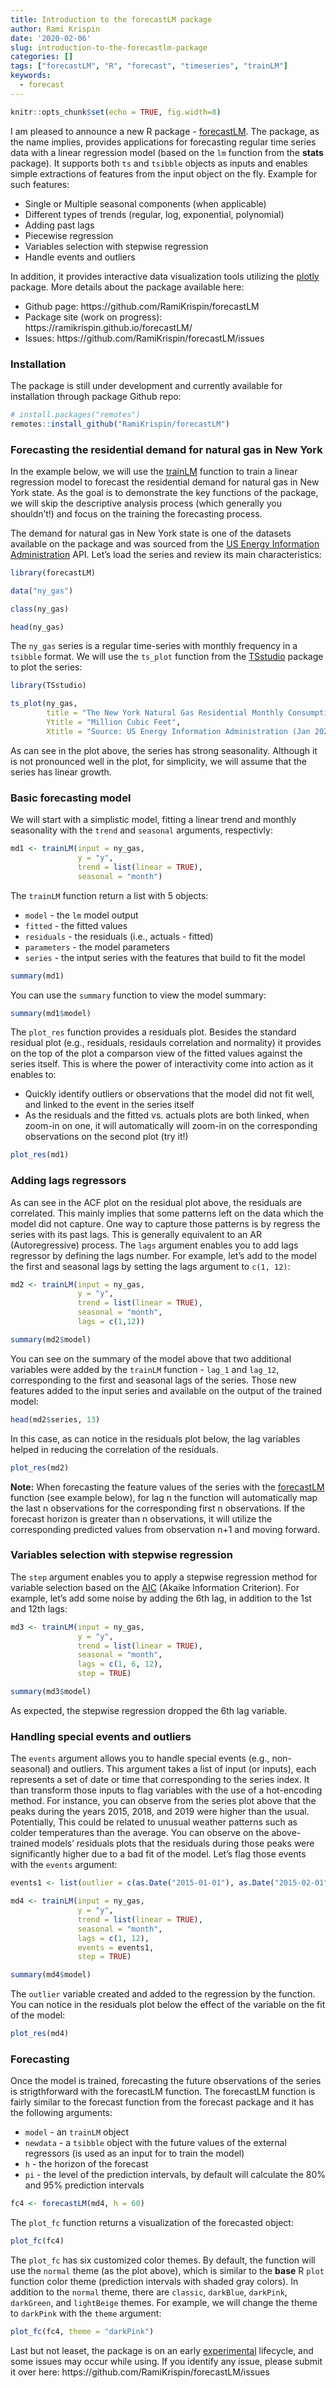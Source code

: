 ```yaml
---
title: Introduction to the forecastLM package
author: Rami Krispin
date: '2020-02-06'
slug: introduction-to-the-forecastlm-package
categories: []
tags: ["forecastLM", "R", "forecast", "timeseries", "trainLM"]
keywords:
  - forecast
---
```


```r
knitr::opts_chunk$set(echo = TRUE, fig.width=8)
```


I am pleased to announce a new R package - [forecastLM](https://github.com/RamiKrispin/forecastLM). The package, as the name implies, provides applications for forecasting regular time series data with a linear regression model (based on the `lm` function from the **stats** package). It supports both `ts` and `tsibble` objects as inputs and enables simple extractions of features from the input object on the fly. Example for such features:

* Single or Multiple seasonal components (when applicable)
* Different types of trends (regular, log, exponential, polynomial)
* Adding past lags
* Piecewise regression 
* Variables selection with stepwise regression
* Handle events and outliers

In addition, it provides interactive data visualization tools utilizing the [plotly](https://plot.ly/r/) package. More details about the package available here:

* Github page: https://github.com/RamiKrispin/forecastLM
* Package site (work on progress): https://ramikrispin.github.io/forecastLM/
* Issues: https://github.com/RamiKrispin/forecastLM/issues


### Installation

The package is still under development and currently available for installation through package Github repo:

```r
# install.packages("remotes")
remotes::install_github("RamiKrispin/forecastLM")
```

### Forecasting the residential demand for natural gas in New York

In the example below, we will use the [trainLM](https://ramikrispin.github.io/forecastLM/reference/trainLM.html) function to train a linear regression model to forecast the residential demand for natural gas in New York state. As the goal is to demonstrate the key functions of the package, we will skip the descriptive analysis process (which generally you shouldn't!) and focus on the training the forecasting process.

The demand for natural gas in New York state is one of the datasets available on the package and was sourced from the [US Energy Information Administration](https://www.eia.gov/) API. Let's load the series and review its main characteristics:


```r
library(forecastLM)

data("ny_gas")

class(ny_gas)

head(ny_gas)
```


The `ny_gas` series is a regular time-series with monthly frequency in a `tsibble` format. We will use the `ts_plot` function from the [TSstudio](https://ramikrispin.github.io/TSstudio/) package to plot the series:


```r
library(TSstudio)

ts_plot(ny_gas,
        title = "The New York Natural Gas Residential Monthly Consumption",
        Ytitle = "Million Cubic Feet",
        Xtitle = "Source: US Energy Information Administration (Jan 2020)")
```


As can see in the plot above, the series has strong seasonality. Although it is not pronounced well in the plot, for simplicity, we will assume that the series has linear growth.

### Basic forecasting model

We will start with a simplistic model, fitting a linear trend and monthly seasonality with the `trend` and `seasonal` arguments, respectivly:

```r
md1 <- trainLM(input = ny_gas, 
               y = "y",
               trend = list(linear = TRUE),
               seasonal = "month")
```

The `trainLM` function return a list with 5 objects:

* `model` - the `lm` model output
* `fitted` - the fitted values
* `residuals` - the residuals (i.e., actuals - fitted)
* `parameters` - the model parameters
* `series` - the intput series with the features that build to fit the model


```r
summary(md1)
```


You can use the `summary` function to view the model summary:

```r
summary(md1$model)
```

The `plot_res` function provides a residuals plot. Besides the standard residual plot (e.g., residuals, residauls correlation and normality) it provides on the top of the plot a comparson view of the fitted values against the series itself. This is where the power of interactivity come into action as it enables to:

* Quickly identify outliers or observations that the model did not fit well, and linked to the event in the series itself
* As the residuals and the fitted vs. actuals plots are both linked, when zoom-in on one, it will automatically will zoom-in on the corresponding observations on the second plot (try it!)


```r
plot_res(md1)
```


### Adding lags regressors

As can see in the ACF plot on the residual plot above, the residuals are correlated. This mainly implies that some patterns left on the data which the model did not capture. One way to capture those patterns is by regress the series with its past lags. This is generally equivalent to an AR (Autoregressive) process. The `lags` argument enables you to add lags regressor by defining the lags number. For example, let’s add to the model the first and seasonal lags by setting the lags argument to `c(1, 12)`:

```r
md2 <- trainLM(input = ny_gas, 
               y = "y",
               trend = list(linear = TRUE),
               seasonal = "month",
               lags = c(1,12))
```

```r
summary(md2$model)
```

You can see on the summary of the model above that two additional variables were added by the `trainLM` function - `lag_1` and `lag_12`, corresponding to the first and seasonal lags of the series. Those new features added to the input series and available on the output of the trained model:


```r
head(md2$series, 13)
```

In this case, as can notice in the residuals plot below, the lag variables helped in reducing the correlation of the residuals.

```r
plot_res(md2)
```

**Note:** When forecasting the feature values of the series with the [forecastLM]((https://ramikrispin.github.io/forecastLM/reference/forecastLM.html)) function (see example below), for lag n the function will automatically map the last n observations for the corresponding first n observations. If the forecast horizon is greater than n observations, it will utilize the corresponding predicted values from observation n+1 and moving forward. 


### Variables selection with stepwise regression

The `step` argument enables you to apply a stepwise regression method for variable selection based on the [AIC](https://en.wikipedia.org/wiki/Akaike_information_criterion) (Akaike Information Criterion). For example, let's add some noise by adding the 6th lag, in addition to the 1st and 12th lags:

```r
md3 <- trainLM(input = ny_gas, 
               y = "y",
               trend = list(linear = TRUE),
               seasonal = "month",
               lags = c(1, 6, 12),
               step = TRUE)
```

```r
summary(md3$model)
```

As expected, the stepwise regression dropped the 6th lag variable.

### Handling special events and outliers


The `events` argument allows you to handle special events (e.g., non-seasonal) and outliers. This argument takes a list of input (or inputs), each represents a set of date or time that corresponding to the series index. It than transform those inputs to flag variables with the use of a hot-encoding method.
For instance, you can observe from the series plot above that the peaks during the years 2015, 2018, and 2019 were higher than the usual. Potentially, This could be related to unusual weather patterns such as colder temperatures than the average. You can observe on the above-trained models’ residuals plots that the residuals during those peaks were significantly higher due to a bad fit of the model. Let’s flag those events with the `events` argument:



```r
events1 <- list(outlier = c(as.Date("2015-01-01"), as.Date("2015-02-01"), as.Date("2018-01-01"), as.Date("2019-01-01")))
```



```r
md4 <- trainLM(input = ny_gas, 
               y = "y",
               trend = list(linear = TRUE),
               seasonal = "month",
               lags = c(1, 12),
               events = events1,
               step = TRUE)
```

```r
summary(md4$model)
```

The `outlier` variable created and added to the regression by the function. You can notice in the residuals plot below the effect of the variable on the fit of the model:

```r
plot_res(md4)
```


### Forecasting

Once the model is trained, forecasting the future observations of the series is strigthforward with the forecastLM function. The forecastLM function is fairly similar to the forecast function from the forecast package and it has the following arguments:

* `model` - an `trainLM` object
* `newdata` - a `tsibble` object with the future values of the external regressors (is used as an input for to train the model)
* `h` - the horizon of the forecast
* `pi` - the level of the prediction intervals, by default will calculate the 80% and 95% prediction intervals 

```r
fc4 <- forecastLM(md4, h = 60)
```

The `plot_fc` function returns a visualization of the forecasted object:

```r
plot_fc(fc4)
```

The `plot_fc` has six customized color themes. By default, the function will use the `normal` theme (as the plot above), which is similar to the **base** R `plot` function color theme (prediction intervals with shaded gray colors). In addition to the `normal` theme, there are `classic`, `darkBlue`, `darkPink`, `darkGreen`, and `lightBeige` themes. For example, we will change the theme to `darkPink` with the `theme` argument:

```r
plot_fc(fc4, theme = "darkPink")
```


Last but not leaset, the package is on an early [experimental](https://www.tidyverse.org/lifecycle/#experimental) lifecycle, and some issues may occur while using. If you identify any issue, please submit it over here:
https://github.com/RamiKrispin/forecastLM/issues

